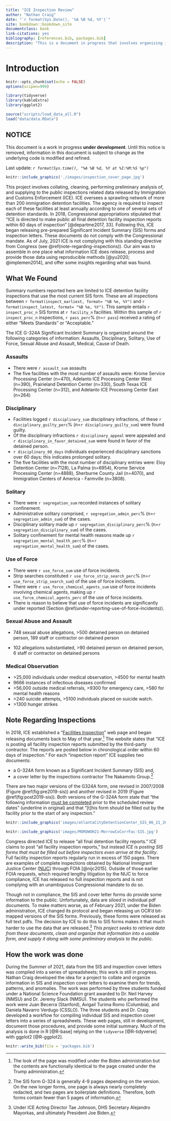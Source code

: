 ```yaml
---
title: "ICE Inspection Review"
author: "Nathan Craig"
date: "`r format(Sys.Date(), '%A %B %d, %Y')`"
site: bookdown::bookdown_site
documentclass: book
link-citations: yes
bibliography: [references.bib, packages.bib]
description: "This is a document in progress that involves organizing inspection materials released on the ICE website"
---
```


# Introduction

```r
knitr::opts_chunk$set(echo = FALSE)
options(scipen=999)

library(tidyverse)
library(kableExtra)
library(ggplot2)

source("scripts/load_data_all.R")
load("data/data.RData")
```

::: {.infobox}
## NOTICE {.infobox}

This document is a work in progress **under development**. Until this notice is removed, information in this document is subject to change as the underlying code is modified and refined.

Last update: *`r format(Sys.time(), "%A %B %d, %Y at %I:%M:%S %p")`*
:::

```r
knitr::include_graphics('./images/inspection_cover_page.jpg')
```

This project involves collating, cleaning, performing preliminary analysis of, and supplying to the public inspections related data released by Immigration and Customs Enforcement (ICE). ICE oversees a sprawling network of more than 200 immigration detention facilities. The agency is required to inspect each of these facilities at least annually according to one of several sets of detention standards. In 2018, Congressional appropriations stipulated that "ICE is directed to make public all final detention facility inspection reports within 60 days of inspection" [@departme2017, 33]. Following this, ICE began releasing pre-prepared Significant Incident Summary (SIS) forms and inspection letters. These documents do not comply with the Congressional mandate. As of July, 2021 ICE is not complying with this standing directive from Congress (see \@ref(note-regarding-inspections)). Our aim was to assemble in one place what information ICE does release, process and provide those data using reproducible methods [@yu2020; @implemen2014], and offer some insights regarding what was found.

## What We Found

Summary numbers reported here are limited to ICE detention facility inspections that use the most current SIS form. These are all inspections between `r format(inspect_earliest, format= "%B %e, %Y")` and `r format(inspect_latest, format= "%B %e, %Y")`. This sample entails `r inspect_proc_n` SIS forms at `r facility_n` facilities. Within this sample of `r inspect_proc_n` inspections, `r pass_perc`% (n=`r pass`) received a rating of either "Meets Standards" or "Acceptable."

The ICE G-324A Significant Incident Summary is organized around the following categories of information: Assaults, Disciplinary, Solitary, Use of Force, Sexual Abuse and Assault, Medical, Cause of Death.

### Assaults

-   There were `r assault_sum` assaults
-   The five facilities with the most number of assaults were: Krome Service Processing Center (n=470), Adelanto ICE Processing Center West (n=390), Prairieland Detention Center (n=330), South Texas ICE Processing Center (n=312), and Adelanto ICE Processing Center East (n=264)

### Disciplinary

-   Facilities logged `r disciplinary_sum` disciplinary infractions, of these `r disciplinary_guilty_perc`% (n=`r disciplinary_guilty_sum`) were found guilty.
-   Of the disciplinary infractions `r disciplinary_appeal` were appealed and `r disciplinary_in_favor_detained_sum` were found in favor of the detained person.
-   `r disciplinary_60_days` individuals experienced disciplinary sanctions over 60 days; this indicates prolonged solitary.
-   The five facilities with the most number of disciplinary entries were: Eloy Detention Center (n=7128), La Palma (n=6954), Krome Service Processing Center (n=4888), Sherburne County Jail (n=4070), and Immigration Centers of America - Farmville (n=3808).

### Solitary

-   There were `r segregation_sum` recorded instances of solitary confinement.
-   Administrative solitary comprised, `r segregation_admin_perc`% (n=`r segregation_admin_sum`) of the cases.
-   Disciplinary solitary made up `r segregation_disciplinary_perc`% (n=`r segregation_disciplinary_sum`) of the cases.
-   Solitary confinement for mental health reasons made up `r segregation_mental_health_perc`% (n=`r segregation_mental_health_sum`) of the cases.

### Use of Force

-   There were `r use_force_sum` use of force incidents.
-   Strip searches constituted `r use_force_strip_search_perc`% (n=`r use_force_strip_search_sum`) of the use of force incidents.
-   There were `r use_force_chemical_agents_sum` use of force incidents involving chemical agents, making up `r use_force_chemical_agents_perc` of the use of force incidents.
-   There is reason to believe that use of force incidents are significantly under reported (Section \@ref(under-reporting-use-of-force-incidents)).

### Sexual Abuse and Assault

-   748 sexual abuse allegations, \>500 detained person on detained person, 189 staff or contractor on detained person

-   102 allegations substantiated, \>90 detained person on detained person, 6 staff or contractor on detained persons

### Medical Observation

-   \>25,000 individuals under medical observation, \>4500 for mental health
-   9666 instances of infectious diseases confirmed
-   \>56,000 outside medical referrals, \>9300 for emergency care, \>580 for mental health reasons
-   \>240 suicide attempts, \>5100 individuals placed on suicide watch.
-   \>1300 hunger strikes

## Note Regarding Inspections

In 2018, ICE established a "[Facilities Inspection](https://www.ice.gov/detain/facility-inspections)" web page and began releasing documents back to May of that year.[^index-1] The website states that "ICE is posting all facility inspection reports submitted by the third-party contractor. The reports are posted below in chronological order within 60 days of inspection." For each "inspection report" ICE supplies two documents:

[^index-1]: The look of the page was modified under the Biden administration but the contents are functionally identical to the page created under the Trump administration.

-   a G-324A form known as a Significant Incident Summary (SIS) and,
-   a cover letter by the inspections contractor The Nakamoto Group.[^index-2]

[^index-2]: The SIS form G-324 is generally 4-9 pages depending on the version. On the new longer forms, one page is always nearly completely redacted, and two pages are boilerplate definitions. Therefore, both forms contain fewer than 5 pages of information.

There are two major versions of the G324A form, one revised in 2007/2008 (Figure \@ref(fig:pre2019-sis)) and another revised in 2019 (Figure \@ref(fig:post2019-sis)). Both versions of the G-324A form state that "the following information [must be completed]{.ul} prior to the scheduled review dates" (underline in original) and that "[t]his form should be filled out by the facility prior to the start of any inspection."

```r
knitr::include_graphics('images/atlantaCityDetentionCenter_SIS_06_21_2018.jpg')
```

```r
knitr::include_graphics('images/MOROWOH21-MorrowCoCorrFac-SIS.jpg')
```

Congress directed ICE to release "all final detention facility reports." ICE claims to post "all facility inspection reports," but instead *ICE is posting SIS forms that must be filled out before inspectors even arrive at the facility*. Full facility inspection reports regularly run in excess of 150 pages. There are examples of complete inspections obtained by National Immigrant Justice Center ([NIJC](https://immigrantjustice.org/research-items/report-lives-peril-how-ineffective-inspections-make-ice-complicit-detention-center)) through FOIA [@nijc2015]. Outside of those earlier FOIA requests, which required lengthy litigation by the NIJC to force compliance, ICE has released no full inspection reports and is not complying with an unambiguous Congressional mandate to do so.

Though not in compliance, the SIS and cover letter forms do provide some information to the public. Unfortunately, data are siloed in individual pdf documents. To make matters worse, as of February 2021, under the Biden administration, ICE changed its protocol and began releasing un OCR'd bit-mapped versions of the SIS forms. Previously, these forms were released as full text pdfs. The decision by ICE to do this to SIS forms makes it that much harder to use the data that are released.[^index-3] *This project seeks to retrieve data from these documents, clean and organize that information into a usable form, and supply it along with some preliminary analysis to the public.*

[^index-3]: Under ICE Acting Director Tae Johnson, DHS Secretary Alejandro Mayorkas, and ultimately President Joe Biden.

## How the work was done

During the Summer of 2021, data from the SIS and inspection cover letters was compiled into a series of spreadsheets; this work is still in progress. Nathan Craig developed the idea for a project to collate and organize information in SIS and inspection cover letters to examine them for trends, patterns, and anomalies. The work was performed by three students funded under a National Science Foundation grant awarded to Dr. Neil Harvey (NMSU) and Dr. Jeremy Slack (NMSU). The students who performed the work were Juan Becerra (Stanford), Avigail Turima Romo (Columbia), and Daniela Navarro Verdugo (CSSLO). The three students and Dr. Craig developed a workflow for compiling individual SIS and inspection cover letters into a series of spreadsheets. These web pages, still in development, document those procedures, and provide some initial summary. Much of the analysis is done in R [@R-base] relying on the `tidyverse` [@R-tidyverse] with ggplot2 [@R-ggplot2].

```r
knitr::write_bib(file = 'packages.bib')
```
